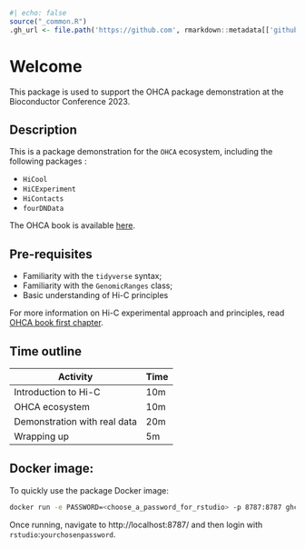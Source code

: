 ```r
#| echo: false
source("_common.R")
.gh_url <- file.path('https://github.com', rmarkdown::metadata[['github-repo']])
```

# Welcome {-}

This package is used to support the OHCA package demonstration at the Bioconductor Conference 2023. 

## Description

This is a package demonstration for the `OHCA` ecosystem, including the 
following packages : 

- `HiCool`
- `HiCExperiment`
- `HiContacts`
- `fourDNData`

The OHCA book is available [here](https://jserizay.com/OHCA/). 

## Pre-requisites

* Familiarity with the `tidyverse` syntax; 
* Familiarity with the `GenomicRanges` class; 
* Basic understanding of Hi-C principles

For more information on Hi-C experimental approach and principles, 
read [OHCA book first chapter](https://jserizay.com/OHCA/principles.html).

## Time outline

| Activity                     | Time |
|------------------------------|------|
| Introduction to Hi-C         | 10m  |
| OHCA ecosystem               | 10m  |
| Demonstration with real data | 20m  |
| Wrapping up                  | 5m   |

## Docker image:

To quickly use the package Docker image:

```sh
docker run -e PASSWORD=<choose_a_password_for_rstudio> -p 8787:8787 ghcr.io/js2264/ohca
```
Once running, navigate to http://localhost:8787/ and then login with `rstudio`:`yourchosenpassword`. 

